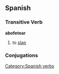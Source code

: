 == Spanish == 
=== Transitive Verb === 
'''abofetear'''
# to [[slap]]

=== Conjugations ===
{{template:Es:-ar|abofete}}
[[Category:Spanish verbs]]